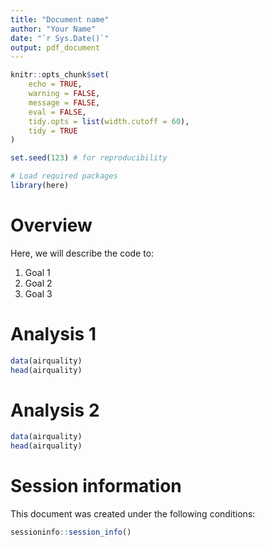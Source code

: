 ```yaml
---
title: "Document name"
author: "Your Name"
date: "`r Sys.Date()`"
output: pdf_document
---
```


```r
knitr::opts_chunk$set(
    echo = TRUE,
    warning = FALSE, 
    message = FALSE,
    eval = FALSE,
    tidy.opts = list(width.cutoff = 60),
    tidy = TRUE
)
```

```r
set.seed(123) # for reproducibility

# Load required packages
library(here)
```

# Overview

Here, we will describe the code to:

1. Goal 1
2. Goal 2
3. Goal 3


# Analysis 1

```r
data(airquality)
head(airquality)
```

# Analysis 2

```r
data(airquality)
head(airquality)
```

# Session information {.unnumbered}

This document was created under the following conditions:

```r
sessioninfo::session_info()
```
